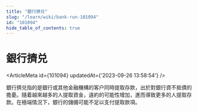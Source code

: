 ```yaml
---
title: "銀行擠兑"
slug: "/learn/wiki/bank-run-101094"
id: "101094"
hide_table_of_contents: true
---
```



# 銀行擠兑

<ArticleMeta id={101094} updatedAt={'2023-09-26 13:58:54'} />
<div className='border-solid border-b border-t-0 my-4 border-[var(--ifm-color-gray-300)]' />

銀行擠兑指的是銀行或其他金融機構的客户同時提取存款，出於對銀行資不抵債的擔憂。隨着越來越多的人提取資金，違約的可能性增加，進而導致更多的人提取存款。在極端情況下，銀行的儲備可能不足以支付提取款項。
